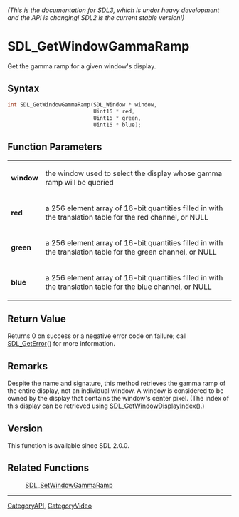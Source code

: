 ====== (This is the documentation for SDL3, which is under heavy development and the API is changing! SDL2 is the current stable version!) ======
= SDL_GetWindowGammaRamp =

Get the gamma ramp for a given window's display.

== Syntax ==

<syntaxhighlight lang='c'>
int SDL_GetWindowGammaRamp(SDL_Window * window,
                           Uint16 * red,
                           Uint16 * green,
                           Uint16 * blue);
</syntaxhighlight>

== Function Parameters ==

{|
|'''window'''
|the window used to select the display whose gamma ramp will be queried
|-
|'''red'''
|a 256 element array of 16-bit quantities filled in with the translation table for the red channel, or NULL
|-
|'''green'''
|a 256 element array of 16-bit quantities filled in with the translation table for the green channel, or NULL
|-
|'''blue'''
|a 256 element array of 16-bit quantities filled in with the translation table for the blue channel, or NULL
|}

== Return Value ==

Returns 0 on success or a negative error code on failure; call
[[SDL_GetError]]() for more information.

== Remarks ==

Despite the name and signature, this method retrieves the gamma ramp of the
entire display, not an individual window. A window is considered to be
owned by the display that contains the window's center pixel. (The index of
this display can be retrieved using [[SDL_GetWindowDisplayIndex]]().)

== Version ==

This function is available since SDL 2.0.0.

== Related Functions ==

:[[SDL_SetWindowGammaRamp]]

----
[[CategoryAPI]], [[CategoryVideo]]


